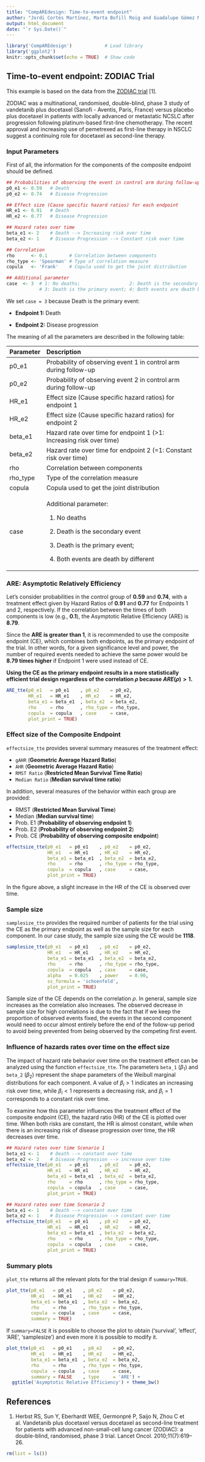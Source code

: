 ```yaml
---
title: "CompAREdesign: Time-to-event endpoint"
author: "Jordi Cortés Martínez, Marta Bofill Roig and Guadalupe Gómez Melis"
output: html_document
date: "`r Sys.Date()`"
---
```


```r
library('CompAREdesign')            # Load library
library('ggplot2')
knitr::opts_chunk$set(echo = TRUE)  # Show code
```

## Time-to-event endpoint: ZODIAC Trial

This example is based on the data from the [ZODIAC trial](https://doi.org/10.1016/S1470-2045(10)70132-7) [1].

ZODIAC was a multinational, randomised, double-blind, phase 3 study of vandetanib plus docetaxel (Sanofi - Aventis, Paris, France) versus placebo plus docetaxel in patients with locally advanced or metastatic NCSLC after progression following platinum-based first-line chemotherapy. The recent approval and increasing use of pemetrexed as first-line therapy in NSCLC suggest a continuing role for docetaxel as second-line therapy.

### Input Parameters

First of all, the information for the components of the composite endpoint should be defined.

```r
## Probabilities of observing the event in control arm during follow-up
p0_e1 <- 0.59   # Death
p0_e2 <- 0.74   # Disease Progression  

## Effect size (Cause specific hazard ratios) for each endpoint
HR_e1 <- 0.91   # Death
HR_e2 <- 0.77   # Disease Progression

## Hazard rates over time
beta_e1 <- 2    # Death --> Increasing risk over time
beta_e2 <- 1    # Disease Progression --> Constant risk over time

## Correlation
rho      <- 0.1        # Correlation between components
rho_type <- 'Spearman' # Type of correlation measure
copula   <- 'Frank'    # Copula used to get the joint distribution

## Additional parameter
case  <- 3  # 1: No deaths;                  2: Death is the secondary event; 
            # 3: Death is the primary event; 4: Both events are death by different causes
```


We set `case = 3` because Death is the primary event:

-   **Endpoint 1:** Death

-   **Endpoint 2:** Disease progression

The meaning of all the parameters are described in the following table:

+-------------+-----------------------------------------------------------------------+
| Parameter   | Description                                                           |
+:============+:======================================================================+
| p0_e1       | Probability of observing event 1 in control arm during follow-up      |
+-------------+-----------------------------------------------------------------------+
| p0_e2       | Probability of observing event 2 in control arm during follow-up      |
+-------------+-----------------------------------------------------------------------+
| HR_e1       | Effect size (Cause specific hazard ratios) for endpoint 1             |
+-------------+-----------------------------------------------------------------------+
| HR_e2       | Effect size (Cause specific hazard ratios) for endpoint 2             |
+-------------+-----------------------------------------------------------------------+
| beta_e1     | Hazard rate over time for endpoint 1 (\>1: Increasing risk over time) |
+-------------+-----------------------------------------------------------------------+
| beta_e2     | Hazard rate over time for endpoint 2 (=1: Constant risk over time)    |
+-------------+-----------------------------------------------------------------------+
| rho         | Correlation between components                                        |
+-------------+-----------------------------------------------------------------------+
| rho_type    | Type of the correlation measure                                       |
+-------------+-----------------------------------------------------------------------+
| copula      | Copula used to get the joint distribution                             |
+-------------+-----------------------------------------------------------------------+
| case        | Additional parameter:                                                 |
|             |                                                                       |
|             | 1.  No deaths                                                         |
|             |                                                                       |
|             | 2.  Death is the secondary event                                      |
|             |                                                                       |
|             | 3.  Death is the primary event;                                       |
|             |                                                                       |
|             | 4.  Both events are death by different                                |
+-------------+-----------------------------------------------------------------------+

### ARE: Asymptotic Relatively Efficiency

Let's consider probabilities in the control group of **0.59** and **0.74**, with a treatment effect given by Hazard Ratios of **0.91** and **0.77** for Endpoints 1 and 2, respectively. If the correlation between the times of both components is low (e.g., **0.1**), the Asymptotic Relative Efficiency (ARE) is **8.79**.

Since the **ARE is greater than 1**, it is recommended to use the composite endpoint (CE), which combines both endpoints, as the primary endpoint of the trial. In other words, for a given significance level and power, the number of required events needed to achieve the same power would be **8.79 times higher** if Endpoint 1 were used instead of CE.

**Using the CE as the primary endpoint results in a more statistically efficient trial design regardless of the correlation $\rho$ because $ARE(\rho)>1$.**


```r
ARE_tte(p0_e1   = p0_e1    , p0_e2    = p0_e2, 
        HR_e1   = HR_e1    , HR_e2    = HR_e2, 
        beta_e1 = beta_e1  , beta_e2  = beta_e2,  
        rho     = rho      , rho_type = rho_type, 
        copula  = copula   , case     = case,
        plot_print = TRUE) 
```
 

### Effect size of the Composite Endpoint

`effectsize_tte` provides several summary measures of the treatment effect:

- `gAHR` (**Geometric Average Hazard Ratio**)
- `AHR` (**Geometric Average Hazard Ratio**)
- `RMST Ratio` (**Restricted Mean Survival Time Ratio**)
- `Median Ratio` (**Median survival time ratio**)

In addition, several measures of the behavior within each group are provided:

- RMST (**Restricted Mean Survival Time**)
- Median (**Median survival time**)
- Prob. E1 (**Probability of observing endpoint 1**)
- Prob. E2 (**Probability of observing endpoint 2**) 
- Prob. CE (**Probability of observing composite endpoint**)

```r
effectsize_tte(p0_e1   = p0_e1    , p0_e2    = p0_e2, 
               HR_e1   = HR_e1    , HR_e2    = HR_e2, 
               beta_e1 = beta_e1  , beta_e2  = beta_e2,  
               rho     = rho      , rho_type = rho_type, 
               copula  = copula   , case     = case,
               plot_print = TRUE) 
```

In the figure above, a slight increase in the HR of the CE is observed over time.

### Sample size

`samplesize_tte` provides the required number of patients for the trial using the CE as the primary endpoint as well as the sample size for each component. In our case study, the sample size using the CE would be **1118**.

```r
samplesize_tte(p0_e1   = p0_e1    , p0_e2    = p0_e2, 
               HR_e1   = HR_e1    , HR_e2    = HR_e2, 
               beta_e1 = beta_e1  , beta_e2  = beta_e2,  
               rho     = rho      , rho_type = rho_type, 
               copula  = copula   , case     = case, 
               alpha   = 0.025    , power    = 0.90,
               ss_formula = 'schoenfeld', 
               plot_print = TRUE) 

```

Sample size of the CE depends on the correlation $\rho$. In general, sample size increases as the correlation also increases. The observed decrease in sample size for high correlations is due to the fact that if we keep the proportion of observed events fixed, the events in the second component would need to occur almost entirely before the end of the follow-up period to avoid being prevented from being observed by the competing first event.

### Influence of hazards rates over time on the effect size

The impact of hazard rate behavior over time on the treatment effect can be analyzed using the function `effectsize_tte`. The parameters `beta_1` ($\beta_1$) and `beta_2` ($\beta_2$) represent the shape parameters of the Weibull marginal distributions for each component. A value of $\beta_i > 1$ indicates an increasing risk over time, while $\beta_i < 1$ represents a decreasing risk, and $\beta_i = 1$ corresponds to a constant risk over time. 

To examine how this parameter influences the treatment effect of the composite endpoint (CE), the hazard ratio (HR) of the CE is plotted over time. When both risks are constant, the HR is almost constant, while when there is an increasing risk of disease progression over time, the HR decreases over time.

```r
## Hazard rates over time Scenario 1
beta_e1 <- 1    # Death --> constant over time
beta_e2 <- 2    # Disease Progression --> increase over time
effectsize_tte(p0_e1   = p0_e1    , p0_e2    = p0_e2, 
               HR_e1   = HR_e1    , HR_e2    = HR_e2, 
               beta_e1 = beta_e1  , beta_e2  = beta_e2,  
               rho     = rho      , rho_type = rho_type, 
               copula  = copula   , case     = case, 
               plot_print = TRUE) 

## Hazard rates over time Scenario 2
beta_e1 <- 1    # Death --> constant over time
beta_e2 <- 1    # Disease Progression --> constant over time
effectsize_tte(p0_e1   = p0_e1    , p0_e2    = p0_e2, 
               HR_e1   = HR_e1    , HR_e2    = HR_e2, 
               beta_e1 = beta_e1  , beta_e2  = beta_e2,  
               rho     = rho      , rho_type = rho_type, 
               copula  = copula   , case     = case, 
               plot_print = TRUE) 
```

### Summary plots

`plot_tte` returns all the relevant plots for the trial design if `summary=TRUE`.

```r
plot_tte(p0_e1   = p0_e1    , p0_e2    = p0_e2, 
         HR_e1   = HR_e1    , HR_e2    = HR_e2, 
         beta_e1 = beta_e1  , beta_e2  = beta_e2,  
         rho     = rho      , rho_type = rho_type, 
         copula  = copula   , case     = case, 
         summary = TRUE) 
```

If `summary=FALSE` it is possible to choose the plot to obtain ('survival', 'effect', 'ARE', 'samplesize') and even more it is possible to modify it.

```r
plot_tte(p0_e1   = p0_e1    , p0_e2    = p0_e2, 
         HR_e1   = HR_e1    , HR_e2    = HR_e2, 
         beta_e1 = beta_e1  , beta_e2  = beta_e2,  
         rho     = rho      , rho_type = rho_type, 
         copula  = copula   , case     = case, 
         summary = FALSE    , type     = 'ARE') + 
  ggtitle('Asymptotic Relative Efficiency') + theme_bw()
```



## References

1.  Herbst RS, Sun Y, Eberhardt WEE, Germonpré P, Saijo N, Zhou C et al. Vandetanib plus docetaxel versus docetaxel as second-line treatment for patients with advanced non-small-cell lung cancer (ZODIAC): a double-blind, randomised, phase 3 trial. Lancet Oncol. 2010;11(7):619–26.

```r
rm(list = ls())
```
